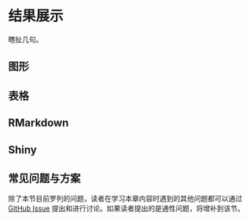 # 结果展示 {#report}

瞎扯几句。

## 图形 {-}

## 表格 {-}

## RMarkdown {-}

## Shiny {-}

## 常见问题与方案 {-}

除了本节目前罗列的问题，读者在学习本章内容时遇到的其他问题都可以通过 [GitHub Issue](https://github.com/ShixiangWang/geek-r-tutorial/issues) 提出和进行讨论。如果读者提出的是通性问题，将增补到该节。